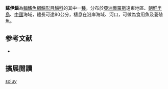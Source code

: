 {{Speciesbox 
| status = NE
| status_system = IUCN3.1
| taxon = Mugil soiuy
| authority =  {{link-ru|Basilewsky|Базилевский, Степан Иванович}}, 1855
| synonyms = *''Liza borealis''<br /><small>Popov, 1930</small>
*''Liza joyneri borealis''<br /><small>Popov, 1930</small>
*''Liza menada borealis''<br /><small>Popov, 1930</small>
*''Liza so-iuy''<br /><small>Basilewsky, 1855</small>
}}
'''蘇伊鯔'''為[[輻鰭魚綱|輻鰭魚綱]][[鯔形目|鯔形目]][[鯔科|鯔科]]的其中一[[種|種]]，分布於[[亞洲|亞洲]][[俄羅斯|俄羅斯]]遠東地區、[[朝鮮半島|朝鮮半島]]、[[中國|中國]]海域，體長可達80公分，棲息在沿岸海域、河口，可做為食用魚及養殖魚。

== 参考文献 ==
{{reflist}}
*{{FishBase_species|genus=Mugil|species=soiuy|year=2012|month=7}}

== 擴展閱讀 == 
{{refbegin}}
{{wikispecies-inline|Mugil soiuy|蘇伊鯔}}
{{refend}}
{{Taxonbar|from=Q11845696}}

[[Category:鯔屬|soiuy]]